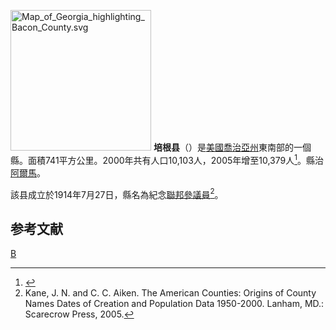 {{noteTA
|T=zh-hans:培根县 (佐治亚州);zh-hk:培根縣 (喬治亞州);zh-tw:培根郡 (喬治亞州);
|1=zh-hans:县;zh-hk:縣;zh-tw:郡;
}}

[[File:Map_of_Georgia_highlighting_Bacon_County.svg|225px]]
'''培根县'''（{{lang-en|Bacon County}}）是[[美國|美國]][[喬治亞州|喬治亞州]]東南部的一個縣。面積741平方公里。2000年共有人口10,103人，2005年增至10,379人<ref>{{Cite web |url=http://www.census.gov/popest/counties/CO-EST2005-01.html |title=存档副本 |access-date=2007-05-11 |archive-url=https://web.archive.org/web/20070407060250/http://www.census.gov/popest/counties/CO-EST2005-01.html |archive-date=2007-04-07 |dead-url=yes }}</ref>。縣治[[阿爾馬_(喬治亞州)|阿爾馬]]。

該县成立於1914年7月27日，縣名為紀念[[美國參議院|聯邦參議員]]{{link-en|奧古斯都·屋大維·培根|Augustus Octavius Bacon}}<ref>Kane, J. N. and C. C. Aiken. The American Counties: Origins of County Names Dates of Creation and Population Data 1950-2000. Lanham, MD.: Scarecrow Press, 2005.</ref>。

== 参考文献 ==
<div class="references-small">
<references />
</div>
{{培根縣 (喬治亞州)}}
{{Georgia}}

[[Category:佐治亚州行政区划|B]]